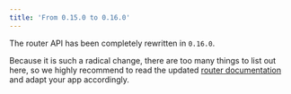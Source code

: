 ```yaml
---
title: 'From 0.15.0 to 0.16.0'
---
```


The router API has been completely rewritten in `0.16.0`.

Because it is such a radical change, there are too many things to list out here, so we highly
recommend to read the updated [router documentation](./../../concepts/router) and adapt your app
accordingly.
